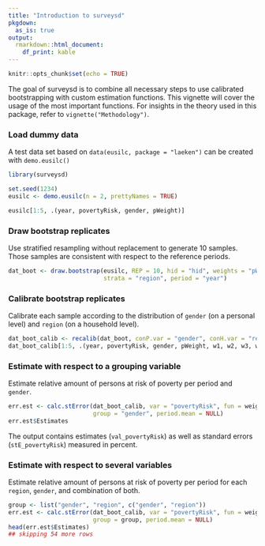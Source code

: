 ```yaml
---
title: "Introduction to surveysd"
pkgdown:
  as_is: true
output: 
  rmarkdown::html_document:
    df_print: kable
---
```


```r
knitr::opts_chunk$set(echo = TRUE)
```

The goal of surveysd is to combine all necessary steps to use calibrated bootstrapping with
custom estimation functions. This vignette will cover the usage of the most important functions.
For insights in the theory used in this package, refer to `vignette("Methodology")`.

### Load dummy data

A test data set based on `data(eusilc, package = "laeken")` can be created with `demo.eusilc()`

```r
library(surveysd)

set.seed(1234)
eusilc <- demo.eusilc(n = 2, prettyNames = TRUE)

eusilc[1:5, .(year, povertyRisk, gender, pWeight)]
``` 

### Draw bootstrap replicates

Use stratified resampling without replacement to generate 10 samples. Those samples are
consistent with respect to the reference periods.

```r
dat_boot <- draw.bootstrap(eusilc, REP = 10, hid = "hid", weights = "pWeight", 
                           strata = "region", period = "year")
```
   
### Calibrate bootstrap replicates

Calibrate each sample according to the distribution of `gender` (on a personal level) and `region` 
(on a household level). 

```r
dat_boot_calib <- recalib(dat_boot, conP.var = "gender", conH.var = "region")
dat_boot_calib[1:5, .(year, povertyRisk, gender, pWeight, w1, w2, w3, w4)]
```

### Estimate with respect to a grouping variable

Estimate relative amount of persons at risk of poverty per period and `gender`.

```r
err.est <- calc.stError(dat_boot_calib, var = "povertyRisk", fun = weightedRatio,
                        group = "gender", period.mean = NULL)
err.est$Estimates
```

The output contains estimates (`val_povertyRisk`) as well as standard errors (`stE_povertyRisk`)
measured in percent.

### Estimate with respect to several variables

Estimate relative amount of persons at risk of poverty per period for each `region`, 
`gender`, and combination of both.

```r
group <- list("gender", "region", c("gender", "region"))
err.est <- calc.stError(dat_boot_calib, var = "povertyRisk", fun = weightedRatio,
                        group = group, period.mean = NULL)
head(err.est$Estimates)
## skipping 54 more rows
```
